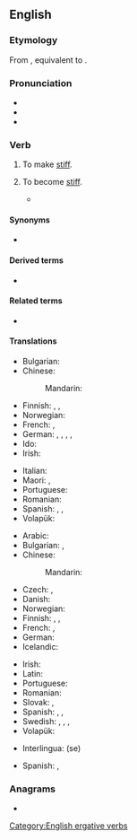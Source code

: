 ==English==

===Etymology===
From {{inh|en|enm|stifnen}}, equivalent to {{af|en|stiff|-en|id2=inchoative}}.

===Pronunciation===
* {{IPA|en|/ˈstɪfən/}}
* {{audio|en|LL-Q1860 (eng)-Vealhurl-stiffen.wav|Audio (UK)}}
* {{rhymes|en|ɪfən|s=2}}

===Verb===
{{en-verb}}

# {{lb|en|transitive}} To make [[stiff]].
# {{lb|en|intransitive}} To become [[stiff]].
#* {{quote-book|en|year=2003|author=Yoko Ogawa|title=The Housekeeper and the Professor|passage=Bewildered by the unexpected greeting, my son '''stiffened''', but managed a polite answer.}}

====Synonyms====
* {{l|en|starken}}

====Derived terms====
* {{l|en|stiffen up}}

====Related terms====
* {{l|en|stiff}}

====Translations====
{{trans-top|to make stiff}}
* Bulgarian: {{t+|bg|втвърдявам}}
* Chinese:
*: Mandarin: {{t|cmn|使僵硬}}
* Finnish: {{t|fi|jäykistää}}, {{t+|fi|jähmettää}}, {{t|fi|kangistaa}}
* Norwegian: {{t|nb|stivne}}
* French: {{t+|fr|raidir}}, {{t+|fr|endurcir}}
* German: {{t|de|aussteifen}}, {{t+|de|versteifen}}, {{t+|de|verstärken}}, {{t+|de|ertüchtigen}}, {{t|de|aufdoppeln}}
* Ido: {{t+|io|rigidigar}}
* Irish: {{t|ga|stalc}}
{{trans-mid}}
* Italian: {{t|it|irrigidire}}
* Maori: {{t|mi|whakamakiki}}, {{t|mi|whakawhena}}
* Portuguese: {{t+|pt|endurecer}}
* Romanian: {{t+|ro|întări}}
* Spanish: {{t+|es|atiesar}}, {{t+|es|entiesar}}, {{t+|es|endurecer}}
* Volapük: {{t+|vo|stifükön}}
{{trans-bottom}}

{{trans-top|to become stiff}}
* Arabic: {{t|ar|جَمَدَ}}
* Bulgarian: {{t|bg|втвърдявам се}}, {{t|bg|вкочанясвам се}}
* Chinese:
*: Mandarin: {{t+|cmn|变硬}}
* Czech: {{t+|cs|ztuhnout|pf}}, {{t|cs|ztvrdnout|pf}}
* Danish: {{t|da|stivne}}
* Norwegian: {{t|nb|stivne}}
* Finnish: {{t+|fi|jäykistyä}}, {{t+|fi|jähmettyä}}, {{t+|fi|kangistua}}
* French: {{t+|fr|se raidir}}, {{t+|fr|s'endurcir}}
* German: {{t+|de|versteifen}}
* Icelandic: {{t|is|stífna}}
{{trans-mid}}
* Irish: {{t|ga|stalc}}
* Latin: {{t|la|rigēscō}}
* Portuguese: {{t+|pt|endurecer}}
* Romanian: {{t+|ro|întări}}
* Slovak: {{t|sk|stvrdnúť|pf}}, {{t|sk|stuhnúť|pf}}
* Spanish: {{t+|es|atiesarse}}, {{t+|es|entiesarse}}, {{t+|es|endurecerse}}
* Swedish: {{t+|sv|styvna}}, {{t+|sv|stelna}}, {{t+|sv|styv|alt=bli styv}}, {{t+|sv|stel|alt=bli stel}}
* Volapük: {{t+|vo|stifikön}}
{{trans-bottom}}

{{checktrans-top}}
* Interlingua: {{t-check|ia|rigidar}} (se)
{{trans-mid}}
* Spanish: {{t+check|es|atiesar|alt=atiesarse}}, {{t+check|es|endurecer|alt=endurecerse}}
{{trans-bottom}}

===Anagrams===
* {{anagrams|en|a=effinst|infefts}}

[[Category:English ergative verbs]]